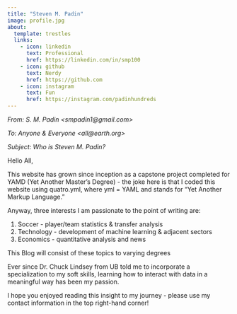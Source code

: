 ```yaml
---
title: "Steven M. Padin"
image: profile.jpg
about: 
  template: trestles
  links:
    - icon: linkedin
      text: Professional
      href: https://linkedin.com/in/smp100
    - icon: github
      text: Nerdy
      href: https://github.com
    - icon: instagram
      text: Fun
      href: https://instagram.com/padinhundreds
---
```


*From: S. M. Padin \<smpadin1\@gmail.com\>*

*To: Anyone & Everyone \<all\@earth.org\>*

*Subject: Who is Steven M. Padin?*

Hello All,

This website has grown since inception as a capstone project completed for YAMD (Yet Another Master's Degree) - the joke here is that I coded this website using quatro.yml, where yml = YAML and stands for "Yet Another Markup Language."

Anyway, three interests I am passionate to the point of writing are:

1.  Soccer - player/team statistics & transfer analysis
2.  Technology - development of machine learning & adjacent sectors
3.  Economics - quantitative analysis and news

This Blog will consist of these topics to varying degrees

Ever since Dr. Chuck Lindsey from UB told me to incorporate a specialization to my soft skills, learning how to interact with data in a meaningful way has been my passion.

I hope you enjoyed reading this insight to my journey - please use my contact information in the top right-hand corner!
